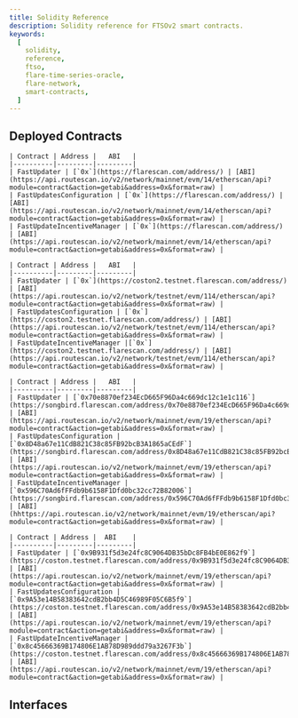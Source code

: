 ```yaml
---
title: Solidity Reference
description: Solidity reference for FTSOv2 smart contracts.
keywords:
  [
    solidity,
    reference,
    ftso,
    flare-time-series-oracle,
    flare-network,
    smart-contracts,
  ]
---
```



## Deployed Contracts

<Tabs block>
  <TabItem value="flare" label="Flare Mainnet" default>

    | Contract | Address |   ABI   |
    |----------|---------|---------|
    | FastUpdater | [`0x`](https://flarescan.com/address/) | [ABI](https://api.routescan.io/v2/network/mainnet/evm/14/etherscan/api?module=contract&action=getabi&address=0x&format=raw) |
    | FastUpdatesConfiguration | [`0x`](https://flarescan.com/address/) | [ABI](https://api.routescan.io/v2/network/mainnet/evm/14/etherscan/api?module=contract&action=getabi&address=0x&format=raw) |
    | FastUpdateIncentiveManager | [`0x`](https://flarescan.com/address/) | [ABI](https://api.routescan.io/v2/network/mainnet/evm/14/etherscan/api?module=contract&action=getabi&address=0x&format=raw) |

  </TabItem>
  <TabItem value="coston2" label="Flare Testnet Coston2">

    | Contract | Address |   ABI   |
    |----------|---------|---------|
    | FastUpdater | [`0x`](https://coston2.testnet.flarescan.com/address/) | [ABI](https://api.routescan.io/v2/network/testnet/evm/114/etherscan/api?module=contract&action=getabi&address=0x&format=raw) |
    | FastUpdatesConfiguration | [`0x`](https://coston2.testnet.flarescan.com/address/) | [ABI](https://api.routescan.io/v2/network/testnet/evm/114/etherscan/api?module=contract&action=getabi&address=0x&format=raw) |
    | FastUpdateIncentiveManager |[`0x`](https://coston2.testnet.flarescan.com/address/) | [ABI](https://api.routescan.io/v2/network/testnet/evm/114/etherscan/api?module=contract&action=getabi&address=0x&format=raw) |

  </TabItem>
    <TabItem value="songbird" label="Songbird Canary-Network">

    | Contract | Address |   ABI   |
    |----------|---------|---------|
    | FastUpdater | [`0x70e8870ef234EcD665F96Da4c669dc12c1e1c116`](https://songbird.flarescan.com/address/0x70e8870ef234EcD665F96Da4c669dc12c1e1c116) | [ABI](https://api.routescan.io/v2/network/mainnet/evm/19/etherscan/api?module=contract&action=getabi&address=0x&format=raw) |
    | FastUpdatesConfiguration | [`0x8D48a67e11CdB821C38c85FB92bcB3A1865aCEdF`](https://songbird.flarescan.com/address/0x8D48a67e11CdB821C38c85FB92bcB3A1865aCEdF) | [ABI](https://api.routescan.io/v2/network/mainnet/evm/19/etherscan/api?module=contract&action=getabi&address=0x&format=raw) |
    | FastUpdateIncentiveManager | [`0x596C70Ad6fFFdb9b6158F1Dfd0bc32cc72B82006`](https://songbird.flarescan.com/address/0x596C70Ad6fFFdb9b6158F1Dfd0bc32cc72B82006) | [ABI](hhttps://api.routescan.io/v2/network/mainnet/evm/19/etherscan/api?module=contract&action=getabi&address=0x&format=raw) |

  </TabItem>
  <TabItem value="coston" label="Songbird Testnet Coston">

    | Contract | Address |  ABI    |
    |----------|---------|---------|
    | FastUpdater | [`0x9B931f5d3e24fc8C9064DB35bDc8FB4bE0E862f9`](https://coston.testnet.flarescan.com/address/0x9B931f5d3e24fc8C9064DB35bDc8FB4bE0E862f9) | [ABI](https://api.routescan.io/v2/network/mainnet/evm/19/etherscan/api?module=contract&action=getabi&address=0x&format=raw) |
    | FastUpdatesConfiguration | [`0x9A53e14B58383642cdB2bb4D5C46989F05C6B5f9`](https://coston.testnet.flarescan.com/address/0x9A53e14B58383642cdB2bb4D5C46989F05C6B5f9) | [ABI](https://api.routescan.io/v2/network/mainnet/evm/19/etherscan/api?module=contract&action=getabi&address=0x&format=raw) |
    | FastUpdateIncentiveManager | [`0x8c45666369B174806E1AB78D989ddd79a3267F3b`](https://coston.testnet.flarescan.com/address/0x8c45666369B174806E1AB78D989ddd79a3267F3b) | [ABI](https://api.routescan.io/v2/network/mainnet/evm/19/etherscan/api?module=contract&action=getabi&address=0x&format=raw) |

  </TabItem>

</Tabs>

## Interfaces

<DocCardList />

